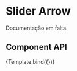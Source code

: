
<Meta title="Components/NavTabs" component={NavTabs}/>

# Slider Arrow

Documentação em falta.

## Component API

<Props />


<Canvas>
  <Story name="NavTabs"
    args={{
      onChangeTabs: "",
      tabsIndicatorColor: "primary",
      backButtonDisable: false,
      editControlsContainer: "ff",
      editControlsRoot: "",
      hiddenEditControls: false,
      onClickToggleDropdown: "",
      arrowToggleDropdownClasses: "",
      onClickGoBack: "",
      toggleDropdownTitle: "Report",
      hrefToggleDropdown: "/",
      backButtonTitle: "Previous"
    }}>
    {Template.bind({})}
   </Story>
</Canvas>
